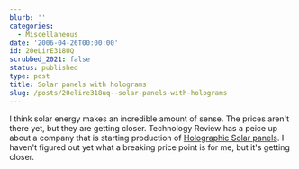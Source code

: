 ```yaml
---
blurb: ''
categories:
  - Miscellaneous
date: '2006-04-26T00:00:00'
id: 20eLirE318UQ
scrubbed_2021: false
status: published
type: post
title: Solar panels with holograms
slug: /posts/20elire318uq--solar-panels-with-holograms
---
```


I think solar energy makes an incredible amount of sense. The
prices aren't there yet, but they are getting closer. Technology
Review has a peice up about a company that is starting production
of
[Holographic Solar panels](http://www.technologyreview.com/read_article.aspx?id=16736&ch=biztech).
I haven't figured out yet what a breaking price point is for me,
but it's getting closer.
